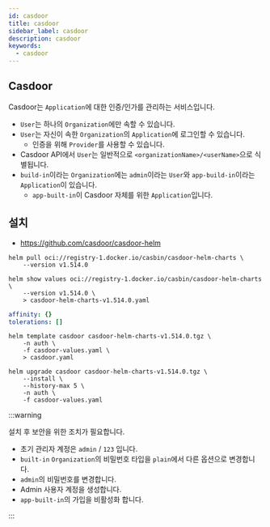 ```yaml
---
id: casdoor
title: casdoor
sidebar_label: casdoor
description: casdoor
keywords:
  - casdoor
---
```


## Casdoor

Casdoor는 `Application`에 대한 인증/인가를 관리하는 서비스입니다.

- `User`는 하나의 `Organization`에만 속할 수 있습니다.
- `User`는 자신이 속한 `Organization`의 `Application`에 로그인할 수 있습니다.
  - 인증을 위해 `Provider`를 사용할 수 있습니다.
- Casdoor API에서 `User`는 일반적으로 `<organizationName>/<userName>`으로 식별됩니다.
- `build-in`이라는 `Organization`에는 `admin`이라는 `User`와 `app-build-in`이라는 `Application`이 있습니다.
  - `app-built-in`이 Casdoor 자체를 위한 `Application`입니다.

## 설치

- https://github.com/casdoor/casdoor-helm

```shell
helm pull oci://registry-1.docker.io/casbin/casdoor-helm-charts \
    --version v1.514.0
```

```shell
helm show values oci://registry-1.docker.io/casbin/casdoor-helm-charts \
    --version v1.514.0 \
    > casdoor-helm-charts-v1.514.0.yaml
```

```yaml title="casdoor-values.yaml"
affinity: {}
tolerations: []
```

```shell
helm template casdoor casdoor-helm-charts-v1.514.0.tgz \
    -n auth \
    -f casdoor-values.yaml \
    > casdoor.yaml
```

```shell
helm upgrade casdoor casdoor-helm-charts-v1.514.0.tgz \
    --install \
    --history-max 5 \
    -n auth \
    -f casdoor-values.yaml
```

:::warning

설치 후 보안을 위한 조치가 필요합니다.

- 초기 관리자 계정은 `admin` / `123` 입니다.
- `built-in` `Organization`의 비밀번호 타입을 `plain`에서 다른 옵션으로 변경합니다.
- `admin`의 비밀번호를 변경합니다.
- Admin 사용자 계정을 생성합니다.
- `app-built-in`의 가입을 비활성화 합니다.

:::
